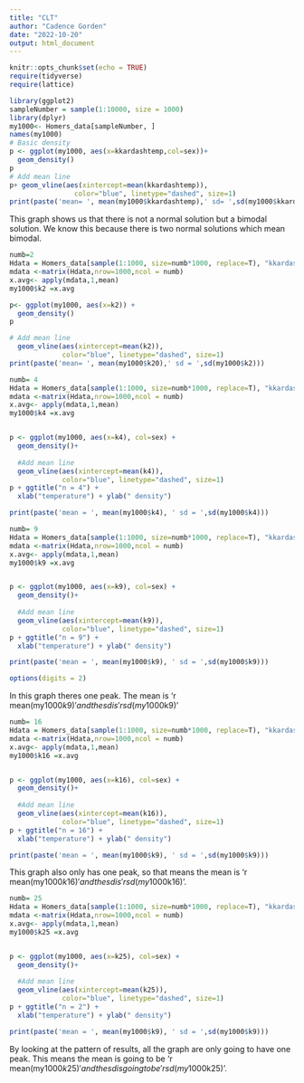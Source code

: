 ```yaml
---
title: "CLT"
author: "Cadence Gorden"
date: "2022-10-20"
output: html_document
---
```


```r
knitr::opts_chunk$set(echo = TRUE)
require(tidyverse)
require(lattice)
```

```r

library(ggplot2)
sampleNumber = sample(1:10000, size = 1000)
library(dplyr)
my1000<- Homers_data[sampleNumber, ]
names(my1000)
# Basic density
p <- ggplot(my1000, aes(x=kkardashtemp,col=sex))+
  geom_density()
p
# Add mean line
p+ geom_vline(aes(xintercept=mean(kkardashtemp)),
                color="blue", linetype="dashed", size=1)
print(paste('mean= ', mean(my1000$kkardashtemp),' sd= ',sd(my1000$kkardastemp)))
```

This graph shows us that there is not a normal solution but a bimodal solution. We know this because there is two normal solutions which mean bimodal. 

```r
numb=2
Hdata = Homers_data[sample(1:1000, size=numb*1000, replace=T), "kkardashtemp"]
mdata <-matrix(Hdata,nrow=1000,ncol = numb)
x.avg<- apply(mdata,1,mean)
my1000$k2 =x.avg

p<- ggplot(my1000, aes(x=k2)) +
  geom_density()
p

# Add mean line
  geom_vline(aes(xintercept=mean(k2)),
             color="blue", linetype="dashed", size=1)
print(paste('mean= ', mean(my1000$k20),' sd = ',sd(my1000$k2)))
```

```r
numb= 4
Hdata = Homers_data[sample(1:1000, size=numb*1000, replace=T), "kkardashtemp"]
mdata <-matrix(Hdata,nrow=1000,ncol = numb)
x.avg<- apply(mdata,1,mean)
my1000$k4 =x.avg


p <- ggplot(my1000, aes(x=k4), col=sex) +
  geom_density()+
  
  #Add mean line
  geom_vline(aes(xintercept=mean(k4)),
             color="blue", linetype="dashed", size=1)
p + ggtitle("n = 4") +
  xlab("temperature") + ylab(" density")

print(paste('mean = ', mean(my1000$k4), ' sd = ',sd(my1000$k4)))
```

```r
numb= 9
Hdata = Homers_data[sample(1:1000, size=numb*1000, replace=T), "kkardashtemp"]
mdata <-matrix(Hdata,nrow=1000,ncol = numb)
x.avg<- apply(mdata,1,mean)
my1000$k9 =x.avg


p <- ggplot(my1000, aes(x=k9), col=sex) +
  geom_density()+
  
  #Add mean line
  geom_vline(aes(xintercept=mean(k9)),
             color="blue", linetype="dashed", size=1)
p + ggtitle("n = 9") +
  xlab("temperature") + ylab(" density")

print(paste('mean = ', mean(my1000$k9), ' sd = ',sd(my1000$k9)))
```

```r
options(digits = 2)
```
In this graph theres one peak. The mean is 'r mean(my1000$k9)' and the sd is 'r sd(my1000$k9)'

```r
numb= 16
Hdata = Homers_data[sample(1:1000, size=numb*1000, replace=T), "kkardashtemp"]
mdata <-matrix(Hdata,nrow=1000,ncol = numb)
x.avg<- apply(mdata,1,mean)
my1000$k16 =x.avg


p <- ggplot(my1000, aes(x=k16), col=sex) +
  geom_density()+
  
  #Add mean line
  geom_vline(aes(xintercept=mean(k16)),
             color="blue", linetype="dashed", size=1)
p + ggtitle("n = 16") +
  xlab("temperature") + ylab(" density")

print(paste('mean = ', mean(my1000$k9), ' sd = ',sd(my1000$k9)))
```
This graph also only has one peak, so that means the mean is 'r mean(my1000$k16)' and the sd is 'r sd(my1000$k16)'. 

```r
numb= 25
Hdata = Homers_data[sample(1:1000, size=numb*1000, replace=T), "kkardashtemp"]
mdata <-matrix(Hdata,nrow=1000,ncol = numb)
x.avg<- apply(mdata,1,mean)
my1000$k25 =x.avg


p <- ggplot(my1000, aes(x=k25), col=sex) +
  geom_density()+
  
  #Add mean line
  geom_vline(aes(xintercept=mean(k25)),
             color="blue", linetype="dashed", size=1)
p + ggtitle("n = 2") +
  xlab("temperature") + ylab(" density")

print(paste('mean = ', mean(my1000$k9), ' sd = ',sd(my1000$k9)))
```

By looking at the pattern of results, all the graph are only going to have one peak. This means the mean is going to be 'r mean(my1000$k25)' and the sd is going to be 'r sd(my1000$k25)'. 